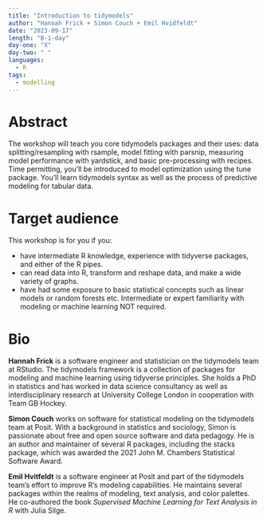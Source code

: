 ```yaml
---
title: "Introduction to tidymodels"
author: "Hannah Frick + Simon Couch + Emil Hvidfeldt"
date: "2023-09-17"
length: "B-1-day"
day-one: "X"
day-two: " "
languages:
  - R
tags:
  - modelling
---
```


# Abstract

The workshop will teach you core tidymodels packages and their uses: data splitting/resampling with rsample, model fitting with parsnip, measuring model performance with yardstick, and basic pre-processing with recipes.
Time permitting, you'll be introduced to model optimization using the tune package.
You'll learn tidymodels syntax as well as the process of predictive modeling for tabular data.

# Target audience

This workshop is for you if you:

-   have intermediate R knowledge, experience with tidyverse packages, and either of the R pipes.
-   can read data into R, transform and reshape data, and make a wide variety of graphs.
-   have had some exposure to basic statistical concepts such as linear models or random forests etc. Intermediate or expert familiarity with modeling or machine learning NOT required.

# Bio

**Hannah Frick** is a software engineer and statistician on the tidymodels team at RStudio.
The tidymodels framework is a collection of packages for modeling and machine learning using tidyverse principles.
She holds a PhD in statistics and has worked in data science consultancy as well as interdisciplinary research at University College London in cooperation with Team GB Hockey.

**Simon Couch** works on software for statistical modeling on the tidymodels team at Posit.
With a background in statistics and sociology, Simon is passionate about free and open source software and data pedagogy.
He is an author and maintainer of several R packages, including the stacks package, which was awarded the 2021 John M. Chambers Statistical Software Award.

**Emil Hvitfeldt** is a software engineer at Posit and part of the tidymodels team's effort to improve R's modeling capabilities.
He maintains several packages within the realms of modeling, text analysis, and color palettes.
He co-authored the book *Supervised Machine Learning for Text Analysis in R* with Julia Silge.
